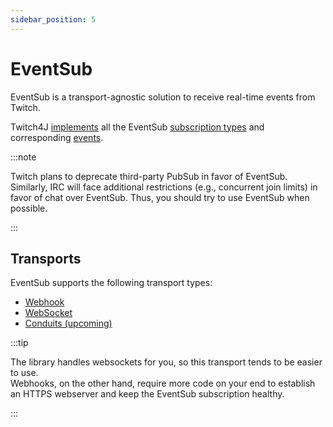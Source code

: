 ```yaml
---
sidebar_position: 5
---
```


# EventSub

EventSub is a transport-agnostic solution to receive real-time events from Twitch.

Twitch4J [implements](https://twitch4j.github.io/javadoc/com/github/twitch4j/eventsub/subscriptions/SubscriptionTypes.html) all the EventSub [subscription types](https://dev.twitch.tv/docs/eventsub/eventsub-subscription-types/)
and corresponding [events](https://dev.twitch.tv/docs/eventsub/eventsub-reference/#events).

:::note

Twitch plans to deprecate third-party PubSub in favor of EventSub.
Similarly, IRC will face additional restrictions (e.g., concurrent join limits) in favor of chat over EventSub.
Thus, you should try to use EventSub when possible.

:::

## Transports

EventSub supports the following transport types:

* [Webhook](./webhook)
* [WebSocket](./websocket)
* [Conduits (upcoming)](https://discuss.dev.twitch.com/t/rfc-0017-introducing-a-new-eventsub-transport-type-conduit/46972)

:::tip

The library handles websockets for you, so this transport tends to be easier to use.<br/>
Webhooks, on the other hand, require more code on your end to establish an HTTPS webserver and keep the EventSub subscription healthy.

:::
